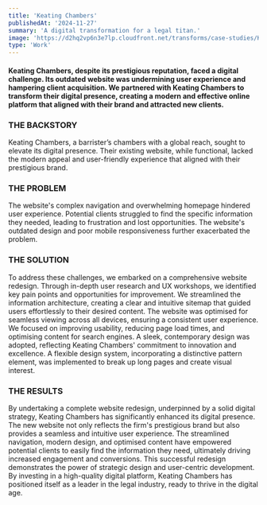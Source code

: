 ```yaml
---
title: 'Keating Chambers'
publishedAt: '2024-11-27'
summary: 'A digital transformation for a legal titan.'
image: 'https://d2hq2vp6n3e7lp.cloudfront.net/transforms/case-studies/Keating/_caseStudyAssetSplit/22394/04.-Devices_FULLSET_V1.0.webp'
type: 'Work'
---
```


#### Keating Chambers, despite its prestigious reputation, faced a digital challenge. Its outdated website was undermining user experience and hampering client acquisition. We partnered with Keating Chambers to transform their digital presence, creating a modern and effective online platform that aligned with their brand and attracted new clients.
### THE BACKSTORY
Keating Chambers, a barrister’s chambers with a global reach, sought to elevate its digital presence. Their existing website, while functional, lacked the modern appeal and user-friendly experience that aligned with their prestigious brand.
### THE PROBLEM
The website's complex navigation and overwhelming homepage hindered user experience. Potential clients struggled to find the specific information they needed, leading to frustration and lost opportunities. The website's outdated design and poor mobile responsiveness further exacerbated the problem.
### THE SOLUTION
To address these challenges, we embarked on a comprehensive website redesign. Through in-depth user research and UX workshops, we identified key pain points and opportunities for improvement. We streamlined the information architecture, creating a clear and intuitive sitemap that guided users effortlessly to their desired content. The website was optimised for seamless viewing across all devices, ensuring a consistent user experience. We focused on improving usability, reducing page load times, and optimising content for search engines.
A sleek, contemporary design was adopted, reflecting Keating Chambers' commitment to innovation and excellence. A flexible design system, incorporating a distinctive pattern element, was implemented to break up long pages and create visual interest. 
### THE RESULTS
By undertaking a complete website redesign, underpinned by a solid digital strategy, Keating Chambers has significantly enhanced its digital presence. The new website not only reflects the firm's prestigious brand but also provides a seamless and intuitive user experience. The streamlined navigation, modern design, and optimised content have empowered potential clients to easily find the information they need, ultimately driving increased engagement and conversions.
This successful redesign demonstrates the power of strategic design and user-centric development. By investing in a high-quality digital platform, Keating Chambers has positioned itself as a leader in the legal industry, ready to thrive in the digital age.